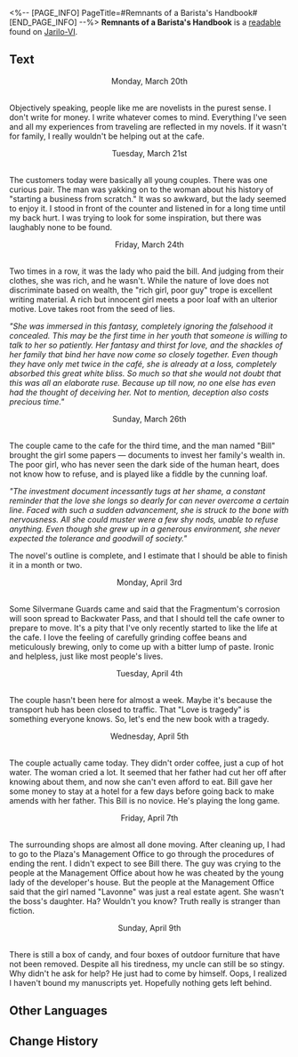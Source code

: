 <%-- [PAGE_INFO]
PageTitle=#Remnants of a Barista's Handbook#
[END_PAGE_INFO] --%>
{{Readable Infobox
|id           = 002
|partIds      = 190102
|title        = 
|image        = Item Jarilo-VI Readable.png
|world        = Jarilo-VI
|parts        = 1
|author       = <!--to be added-->
|description  = A handwritten page from a secret book.
|part1        = Remnants of a Barista's Handbook
|source1      = {{cx|Source missing}}
|characters   = 
|factions     = 
}}
'''Remnants of a Barista's Handbook''' is a [[readable]] found on [[Jarilo-VI]].
<!--
==Location==
{{Map Embed|<map name>|<marker id>}}
-->
==Text==
<div align="center">Monday, March 20th</div><br />Objectively speaking, people like me are novelists in the purest sense. I don't write for money. I write whatever comes to mind. Everything I've seen and all my experiences from traveling are reflected in my novels. If it wasn't for family, I really wouldn't be helping out at the cafe.

<div align="center">Tuesday, March 21st</div><br />The customers today were basically all young couples. There was one curious pair. The man was yakking on to the woman about his history of "starting a business from scratch." It was so awkward, but the lady seemed to enjoy it. I stood in front of the counter and listened in for a long time until my back hurt. I was trying to look for some inspiration, but there was laughably none to be found.

<div align="center">Friday, March 24th</div><br />Two times in a row, it was the lady who paid the bill. And judging from their clothes, she was rich, and he wasn't. While the nature of love does not discriminate based on wealth, the "rich girl, poor guy" trope is excellent writing material. A rich but innocent girl meets a poor loaf with an ulterior motive. Love takes root from the seed of lies.

''"She was immersed in this fantasy, completely ignoring the falsehood it concealed. This may be the first time in her youth that someone is willing to talk to her so patiently. Her fantasy and thirst for love, and the shackles of her family that bind her have now come so closely together. Even though they have only met twice in the café, she is already at a loss, completely absorbed this great white bliss. So much so that she would not doubt that this was all an elaborate ruse. Because up till now, no one else has even had the thought of deceiving her. Not to mention, deception also costs precious time."''

<div align="center">Sunday, March 26th</div><br />The couple came to the cafe for the third time, and the man named "Bill" brought the girl some papers &mdash; documents to invest her family's wealth in. The poor girl, who has never seen the dark side of the human heart, does not know how to refuse, and is played like a fiddle by the cunning loaf.

''"The investment document incessantly tugs at her shame, a constant reminder that the love she longs so dearly for can never overcome a certain line. Faced with such a sudden advancement, she is struck to the bone with nervousness. All she could muster were a few shy nods, unable to refuse anything. Even though she grew up in a generous environment, she never expected the tolerance and goodwill of society."''

The novel's outline is complete, and I estimate that I should be able to finish it in a month or two.

<div align="center">Monday, April 3rd</div><br />Some Silvermane Guards came and said that the Fragmentum's corrosion will soon spread to Backwater Pass, and that I should tell the cafe owner to prepare to move. It's a pity that I've only recently started to like the life at the cafe. I love the feeling of carefully grinding coffee beans and meticulously brewing, only to come up with a bitter lump of paste. Ironic and helpless, just like most people's lives.

<div align="center">Tuesday, April 4th</div><br />The couple hasn't been here for almost a week. Maybe it's because the transport hub has been closed to traffic. That "Love is tragedy" is something everyone knows. So, let's end the new book with a tragedy.

<div align="center">Wednesday, April 5th</div><br />The couple actually came today. They didn't order coffee, just a cup of hot water. The woman cried a lot. It seemed that her father had cut her off after knowing about them, and now she can't even afford to eat. Bill gave her some money to stay at a hotel for a few days before going back to make amends with her father. This Bill is no novice. He's playing the long game.

<div align="center">Friday, April 7th</div><br />The surrounding shops are almost all done moving. After cleaning up, I had to go to the Plaza's Management Office to go through the procedures of ending the rent. I didn't expect to see Bill there. The guy was crying to the people at the Management Office about how he was cheated by the young lady of the developer's house. But the people at the Management Office said that the girl named "Lavonne" was just a real estate agent. She wasn't the boss's daughter. Ha? Wouldn't you know? Truth really is stranger than fiction.

<div align="center">Sunday, April 9th</div><br />There is still a box of candy, and four boxes of outdoor furniture that have not been removed. Despite all his tiredness, my uncle can still be so stingy. Why didn't he ask for help? He just had to come by himself. Oops, I realized I haven't bound my manuscripts yet. Hopefully nothing gets left behind.

<!--
==Trivia==
* 
-->
==Other Languages==
{{Other Languages
|en   = Remnants of a Barista's Handbook
|zhs  = 咖啡师的手账残页
|zht  = 咖啡師的手帳殘頁
|ja   = バリスタの手帳の破れたページ
|ko   = 바리스타 다이어리의 찢어진 페이지
|es   = Páginas del cuaderno del barista
|fr   = Vestiges du manuel d'un barista
|ru   = Обрывки дневника бариста
|th   = เศษหน้ากระดาษจากสมุดบันทึกของบาริสต้า
|vi   = Mảnh Sổ Tay Của Nhân Viên Pha Chế
|de   = Notizbuchseiten eines Barista
|id   = Sisa Halaman Buku Pegangan Barista
|pt   = Vestígios do Manual de Um Barista
}}

==Change History==
{{Change History|1.0}}